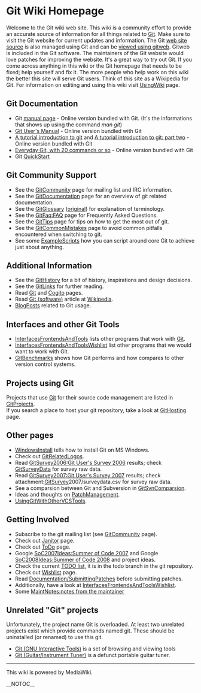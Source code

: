 <!-- ## Please edit system and help pages ONLY in the moinmaster wiki! For more
 -->
<!-- ## information, please see [[MoinMaster]]:[[MoinPagesEditorGroup]].
 -->
<!-- ##master-page:[[FrontPage]]
 -->
<!-- #format wiki
 -->
<!-- #language en
 -->
<!-- #pragma section-numbers off
 -->
= Git Wiki Homepage =
Welcome to the Git wiki web site. This wiki is a community effort to provide an accurate source of information for all things related to [http://git.or.cz/ Git]. Make sure to visit the Git website for current updates and information. The Git [http://repo.or.cz/r/git-homepage.git web site source] is also managed using Git and can be [http://repo.or.cz/w/git-homepage.git viewed using gitweb]. Gitweb is included in the Git software. The maintainers of the Git website would love patches for improving the website. It's a great way to try out Git. If you come across anything in this wiki or the Git homepage that needs to be fixed; help yourself and fix it. The more people who help work on this wiki the better this site will serve Git users. Think of this site as a Wikipedia for Git. For information on editing and using this wiki visit [[UsingWiki]] page.

== Git Documentation ==
* Git [http://www.kernel.org/pub/software/scm/git/docs manual page] - Online version bundled with Git. (It's the informations that shows up using the command <i>man git</i>)
* [http://www.kernel.org/pub/software/scm/git/docs/user-manual.html Git User's Manual] - Online version bundled with Git
* [http://www.kernel.org/pub/software/scm/git/docs/tutorial.html A tutorial introduction to git] and [http://www.kernel.org/pub/software/scm/git/docs/tutorial-2.html A tutorial introduction to git: part two] - Online version bundled with Git
* [http://www.kernel.org/pub/software/scm/git/docs/everyday.html Everyday Git, with 20 commands or so] - Online version bundled with Git
* Git [[QuickStart]]
== Git Community Support ==
* See the [[GitCommunity]] page for mailing list and IRC information.
* See the [[GitDocumentation]] page for an overview of git related documentation.
* See the [[GitGlossary]] ([http://www.kernel.org/pub/software/scm/git/docs/glossary.html original]) for explanation of terminology.
* See the [[GitFaq:FAQ]] page for Frequently Asked Questions.
* See the [[GitTips]] page for tips on how to get the most out of git.
* See the [[GitCommonMistakes]] page to avoid common pitfalls encountered when switching to git.
* See some [[ExampleScripts]] how you can script around core Git to achieve just about anything.
== Additional Information ==
* See the [[GitHistory]] for a bit of history, inspirations and design decisions.
* See the [[GitLinks]] for further reading.
* Read [[Git]] and [[Cogito]] pages.
* Read [[WikiPedia:Git_(software)|Git (software)]] article at [http://en.wikipedia.org Wikipedia].
* [[BlogPosts]] related to Git usage.
== Interfaces and other Git Tools ==
* [[InterfacesFrontendsAndTools]] lists other programs that work with [[Git]].
* [[InterfacesFrontendsAndToolsWishlist]] list other programs that we would want to work with Git.
* [[GitBenchmarks]] shows how Git performs and how compares to other version control systems.
== Projects using Git ==
Projects that use [[Git]] for their source code management are listed in [[GitProjects]].<br> If you search a place to host your git repository, take a look at [[GitHosting]] page.

== Other pages ==
* [[WindowsInstall]] tells how to install Git on MS Windows.
* Check out [[GitRelatedLogos]].
* Read [[GitSurvey2006:Git User's Survey 2006]] results; check [[GitSurveyData]] for survey raw data.
* Read [[GitSurvey2007:Git User's Survey 2007]] results; check attachment:[[GitSurvey]]2007/surveydata.csv for survey raw data.
* See a comparsion between Git and Subversion in [[GitSvnComparsion]].
* Ideas and thoughts on [[PatchManagement]].
* [[UsingGitWithOtherVCSTools]].
== Getting Involved ==
* Subscribe to the git mailing list (see [[GitCommunity]] page).
* Check out [[Janitor]] page.
* Check out [[ToDo]] page.
* Google [[SoC2007Ideas:Summer of Code 2007]] and Google [[SoC2008Ideas:Summer of Code 2008]] and project ideas.
* Check the current [http://kernel.org/git/?p=git/git.git;a=blob;hb=todo;f=TODO TODO list], it is in the todo branch in the git repository.
* Check out [[Wishlist]] page.
* Read [http://kernel.org/git/?p=git/git.git;a=blob;f=Documentation/SubmittingPatches Documentation/[[SubmittingPatches]]] before submitting patches.
* Additionally, have a look at [[InterfacesFrontendsAndToolsWishlist]].
* Some [[MaintNotes:notes from the maintainer]]
== Unrelated "Git" projects ==
Unfortunately, the project name Git is overloaded. At least two unrelated projects exist which provide commands named git. These should be uninstalled (or renamed) to use this git.

* [http://hulubei.net/tudor/git/ Git (GNU Interactive Tools)] is a set of browsing and viewing tools
* [http://sourceforge.net/projects/git Git (Guitar/Instrument Tuner)] is a defunct portable guitar tuner.
----
This wiki is powered by MediaWiki.

__NOTOC__